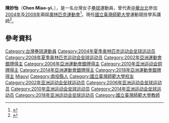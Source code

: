 {{MedalTableTop}}
{{MedalSport | 女子[[壘球|壘球]] }}
{{MedalCountry | {{TPE}} }}
{{MedalCompetition | [[世界女子壘球錦標賽|世界女子壘球錦標賽]] }}
{{MedalBronze | [[2002年世界女子壘球錦標賽|2002年 薩克屯]] | 女子壘球 }}
{{MedalCompetition | [[世界盃女子壘球錦標賽|世界盃女子壘球錦標賽]] }}
{{MedalSilver | [[2014年世界盃女子壘球錦標賽|2014年 爾灣]] | 女子壘球 }}
{{MedalCompetition | [[亞洲運動會|亞洲運動會]] }}
{{MedalSilver | [[2002年亞洲運動會|2002年 釜山]] | 女子壘球 }}
{{MedalSilver | [[2006年亞洲運動會|2006年 多哈]] | 女子壘球 }}
{{MedalSilver | [[2014年亞洲運動會|2014年 仁川]] | 女子壘球 }}
{{MedalSilver | [[2018年亞洲運動會|2018年 雅加達]] | 女子壘球 }}
{{MedalBronze | [[2010年亞洲運動會|2010年 廣州]] | 女子壘球 }}
{{MedalCompetition | [[世界大學女子壘球錦標賽|世界大學女子壘球錦標賽]] }}
{{MedalSilver | [[2004年世界大學女子壘球錦標賽|2004年 普蘭特城]] | 女子壘球 }}
{{MedalSilver | [[2006年世界大學女子壘球錦標賽|2006年 臺南]] | 女子壘球 }}
{{MedalSilver | [[2007年夏季世界大學運動會|2007年 曼谷]] | 女子壘球 }}
{{MedalCompetition | [[世界青年女子壘球錦標賽|世界青年女子壘球錦標賽]] }}
{{MedalBronze | [[1999年世界青年女子壘球錦標賽|1999年 臺北]] | 女子壘球 }}
{{MedalBottom}}
'''陳妙怡'''（'''Chen Miao-yi'''，{{bd|1983年|2月23日|catIdx=Chen, Miaoyi}}），是一名台灣女子[[壘球|壘球]]運動員，曾代表[[中華女子壘球代表隊|中華台北]]參加[[2004年夏季奧林匹克運動會壘球比賽|2004年]]及[[2008年夏季奧林匹克運動會壘球比賽|2008年]]兩屆[[奧林匹克運動會|奧林匹克運動會]]<ref>{{cite web|url=http://www.sports-reference.com/olympics/athletes/ch/chen-miao-yi-1.html|title=Chen Miao-Yi|work=sports-reference|accessdate=2015-09-19|archive-date=2008-08-19|archive-url=https://web.archive.org/web/20080819004923/http://www.sports-reference.com/olympics/athletes/ch/chen-miao-yi-1.html|dead-url=no}}</ref>。現任[[國立臺灣師範大學|國立臺灣師範大學]]運動競技學系講師<ref>{{cite web|url=http://www.ap.ntnu.edu.tw/faculty/index.php?fid=56|title=國立臺灣師範大學運動競技學系|accessdate=2015-09-19}}{{Dead link|date=2018年7月 |bot=InternetArchiveBot |fix-attempted=yes }}</ref>。

== 參考資料 ==
{{Reflist}}

{{DEFAULTSORT:Chen, Miaoyi}}
[[Category:台灣壘球運動員|Category:台灣壘球運動員]]
[[Category:2004年夏季奥林匹克运动会垒球运动员|Category:2004年夏季奥林匹克运动会垒球运动员]]
[[Category:2008年夏季奥林匹克运动会垒球运动员|Category:2008年夏季奥林匹克运动会垒球运动员]]
[[Category:2002年亞洲運動會銀牌得主|Category:2002年亞洲運動會銀牌得主]]
[[Category:2006年亞洲運動會銀牌得主|Category:2006年亞洲運動會銀牌得主]]
[[Category:2010年亚洲运动会铜牌得主|Category:2010年亚洲运动会铜牌得主]]
[[Category:2014年亞洲運動會銀牌得主|Category:2014年亞洲運動會銀牌得主]]
[[Category:2018年亞洲運動會銀牌得主|Category:2018年亞洲運動會銀牌得主]]
[[Category:陳姓|Miaoyi]]
[[Category:南投縣人|Category:南投縣人]]
[[Category:國立臺灣師範大學校友|Category:國立臺灣師範大學校友]]
[[Category:2002年亚洲运动会垒球运动员|Category:2002年亚洲运动会垒球运动员]]
[[Category:2006年亚洲运动会垒球运动员|Category:2006年亚洲运动会垒球运动员]]
[[Category:2010年亚洲运动会垒球运动员|Category:2010年亚洲运动会垒球运动员]]
[[Category:2014年亚洲运动会垒球运动员|Category:2014年亚洲运动会垒球运动员]]
[[Category:2018年亚洲运动会垒球运动员|Category:2018年亚洲运动会垒球运动员]]
[[Category:國立臺灣師範大學教師|Category:國立臺灣師範大學教師]]